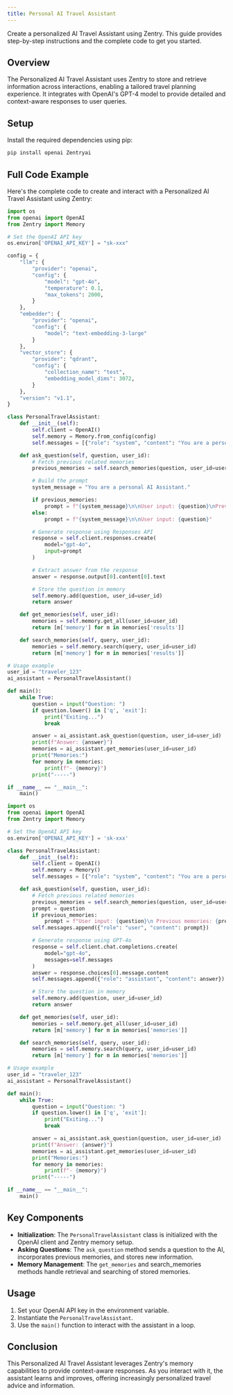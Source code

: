 ```yaml
---
title: Personal AI Travel Assistant
---
```


<Snippet file="paper-release.mdx" />

Create a personalized AI Travel Assistant using Zentry. This guide provides step-by-step instructions and the complete code to get you started.

## Overview

The Personalized AI Travel Assistant uses Zentry to store and retrieve information across interactions, enabling a tailored travel planning experience. It integrates with OpenAI's GPT-4 model to provide detailed and context-aware responses to user queries.

## Setup

Install the required dependencies using pip:

```bash
pip install openai Zentryai
```

## Full Code Example

Here's the complete code to create and interact with a Personalized AI Travel Assistant using Zentry:

<CodeGroup>

```python After v1.1
import os
from openai import OpenAI
from Zentry import Memory

# Set the OpenAI API key
os.environ['OPENAI_API_KEY'] = "sk-xxx"

config = {
    "llm": {
        "provider": "openai",
        "config": {
            "model": "gpt-4o",
            "temperature": 0.1,
            "max_tokens": 2000,
        }
    },
    "embedder": {
        "provider": "openai",
        "config": {
            "model": "text-embedding-3-large"
        }
    },
    "vector_store": {
        "provider": "qdrant",
        "config": {
            "collection_name": "test",
            "embedding_model_dims": 3072,
        }
    },
    "version": "v1.1",
}

class PersonalTravelAssistant:
    def __init__(self):
        self.client = OpenAI()
        self.memory = Memory.from_config(config)
        self.messages = [{"role": "system", "content": "You are a personal AI Assistant."}]

    def ask_question(self, question, user_id):
        # Fetch previous related memories
        previous_memories = self.search_memories(question, user_id=user_id)

        # Build the prompt
        system_message = "You are a personal AI Assistant."

        if previous_memories:
            prompt = f"{system_message}\n\nUser input: {question}\nPrevious memories: {', '.join(previous_memories)}"
        else:
            prompt = f"{system_message}\n\nUser input: {question}"

        # Generate response using Responses API
        response = self.client.responses.create(
            model="gpt-4o",
            input=prompt
        )

        # Extract answer from the response
        answer = response.output[0].content[0].text

        # Store the question in memory
        self.memory.add(question, user_id=user_id)
        return answer

    def get_memories(self, user_id):
        memories = self.memory.get_all(user_id=user_id)
        return [m['memory'] for m in memories['results']]

    def search_memories(self, query, user_id):
        memories = self.memory.search(query, user_id=user_id)
        return [m['memory'] for m in memories['results']]

# Usage example
user_id = "traveler_123"
ai_assistant = PersonalTravelAssistant()

def main():
    while True:
        question = input("Question: ")
        if question.lower() in ['q', 'exit']:
            print("Exiting...")
            break

        answer = ai_assistant.ask_question(question, user_id=user_id)
        print(f"Answer: {answer}")
        memories = ai_assistant.get_memories(user_id=user_id)
        print("Memories:")
        for memory in memories:
            print(f"- {memory}")
        print("-----")

if __name__ == "__main__":
    main()
```

```python Before v1.1
import os
from openai import OpenAI
from Zentry import Memory

# Set the OpenAI API key
os.environ['OPENAI_API_KEY'] = 'sk-xxx'

class PersonalTravelAssistant:
    def __init__(self):
        self.client = OpenAI()
        self.memory = Memory()
        self.messages = [{"role": "system", "content": "You are a personal AI Assistant."}]

    def ask_question(self, question, user_id):
        # Fetch previous related memories
        previous_memories = self.search_memories(question, user_id=user_id)
        prompt = question
        if previous_memories:
            prompt = f"User input: {question}\n Previous memories: {previous_memories}"
        self.messages.append({"role": "user", "content": prompt})

        # Generate response using GPT-4o
        response = self.client.chat.completions.create(
            model="gpt-4o",
            messages=self.messages
        )
        answer = response.choices[0].message.content
        self.messages.append({"role": "assistant", "content": answer})

        # Store the question in memory
        self.memory.add(question, user_id=user_id)
        return answer

    def get_memories(self, user_id):
        memories = self.memory.get_all(user_id=user_id)
        return [m['memory'] for m in memories['memories']]

    def search_memories(self, query, user_id):
        memories = self.memory.search(query, user_id=user_id)
        return [m['memory'] for m in memories['memories']]

# Usage example
user_id = "traveler_123"
ai_assistant = PersonalTravelAssistant()

def main():
    while True:
        question = input("Question: ")
        if question.lower() in ['q', 'exit']:
            print("Exiting...")
            break

        answer = ai_assistant.ask_question(question, user_id=user_id)
        print(f"Answer: {answer}")
        memories = ai_assistant.get_memories(user_id=user_id)
        print("Memories:")
        for memory in memories:
            print(f"- {memory}")
        print("-----")

if __name__ == "__main__":
    main()
```
</CodeGroup>


## Key Components

- **Initialization**: The `PersonalTravelAssistant` class is initialized with the OpenAI client and Zentry memory setup.
- **Asking Questions**: The `ask_question` method sends a question to the AI, incorporates previous memories, and stores new information.
- **Memory Management**: The `get_memories` and search_memories methods handle retrieval and searching of stored memories.

## Usage

1. Set your OpenAI API key in the environment variable.
2. Instantiate the `PersonalTravelAssistant`.
3. Use the `main()` function to interact with the assistant in a loop.

## Conclusion

This Personalized AI Travel Assistant leverages Zentry's memory capabilities to provide context-aware responses. As you interact with it, the assistant learns and improves, offering increasingly personalized travel advice and information.